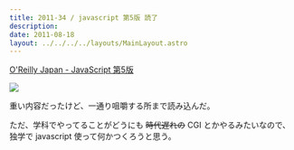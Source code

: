 ```yaml
---
title: 2011-34 / javascript 第5版 読了
description: 
date: 2011-08-18
layout: ../../../../layouts/MainLayout.astro
---
```


[O'Reilly Japan - JavaScript 第5版](https://www.oreilly.co.jp/books/9784873113296/)

![](/ja/blog/posts/2011-34/javascript5.jpeg)

重い内容だったけど、一通り咀嚼する所まで読み込んだ。

ただ、学科でやってることがどうにも ~~時代遅れの~~ CGI とかやるみたいなので、独学で javascript 使って何かつくろうと思う。
